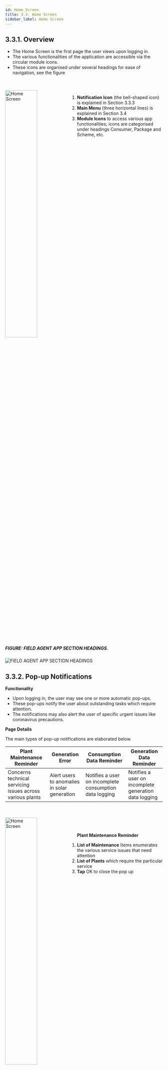 ```yaml
---
id: Home_Screen
title: 3.3. Home Screen
sidebar_label: Home Screen
---
```



## 3.3.1. Overview
* The Home Screen is the first page the user views upon logging in.
* The various functionalities of the application are accessible via the circular module icons.
* These icons are organised under several headings for ease of navigation, see the figure

<br clear="both"/>
<br clear="right"/>
<img align="left" src={useBaseUrl("img/scrnshts/3.3_1_HomeScreen.png")} alt="Home Screen" width="45%"/>

1.  **Notification Icon** (the bell-shaped icon) is explained in Section 3.3.3
2.  **Main Menu** (three horizontal lines) is explained in Section 3.4
3.  **Module Icons** to access various app functionalities; icons are categorised under headings Consumer, Package and Scheme, etc.

<br clear="both"/>


<!-- ![Home Screen](./assets/3.4_HomScreen.png)  -->

##### FIGURE: FIELD AGENT APP SECTION HEADINGS.
![FIELD AGENT APP SECTION HEADINGS](./assets/3.5_AppSecHeadings.svg)

## 3.3.2. Pop-up Notifications
**Functionality**
* Upon logging in, the user may see one or more automatic pop-ups.
* These pop-ups notify the user about outstanding tasks which require attention.
* The notifications may also alert the user of specific urgent issues like coronavirus precautions.

**Page Details** 

The main types of pop-up notifications are elaborated below.

| Plant Maintenance Reminder|Generation Error| Consumption Data Reminder| Generation Data Reminder|
|--|--|--|--|
|Concerns technical servicing issues across various plants| Alert users to anomalies in solar generation| Notifies a user on incomplete consumption data logging| Notifies a user on incomplete generation data logging|


<br clear="both"/>
<br clear="right"/>
<img align="left" src={useBaseUrl("img/scrnshts/3.3_2_PlantMaintenance.png")} alt="Home Screen" width="45%"/>
<br/><br/>

**Plant Maintenance Reminder**

1.  **List of Maintenance** Items enumerates the various service issues that need attention
2.  **List of Plants** which require the particular service
3.  **Tap** OK to close the pop up

<br clear="both"/>

<br clear="right"/>
<img align="left" src={useBaseUrl("img/scrnshts/3.3_3_GenerationError.png")} alt="Home Screen" width="45%"/>
<br/><br/><br></br>

**Generation Error**

1.  **List of Plants** itemises the specific solar arrays / MPPTs which are underperforming at various mini-grid plants
2.  **Tap** OK to close the pop up

<br clear="both"/>

<br clear="right"/>
<img align="left" src={useBaseUrl("img/scrnshts/3.3_4_GenerationDataReminder.png")} alt="Home Screen" width="45%"/>
<br/><br/>

**Generation Data Reminder**

1.  **List of Plants and Dates** for which generation data is missing
2.  **Tap** OK to close the pop up

<br clear="both"/>

<br clear="right"/>
<img align="left" src={useBaseUrl("img/scrnshts/3.3_5_ConsumptionDataReminder.png")} alt="Home Screen" width="45%"/>
<br/><br/><br></br>

**Consumption Data Reminder**

1.  **List of Plants and Dates** for which dispatch data is missing
2.  **Tap** OK to close the pop up

<br clear="both"/>


<!-- ![Plant Maintenance Reminder](./assets/3.6_PlantMaintenanceRemind.png)

![Generation Error](./assets/3.7_GenError.png) 

![Generation Data Reminder](./assets/3.8_GenDataRemind.png) 

![Consumption Data Reminder](./assets/3.9_ConsDataReminder.png) -->

## 3.3.3. Notifications Icon
**Functionality**
* Shows the number of active Customer Service Requests and Meter Release Requests.
* Tapping navigates to a detailed list of requests.
* This icon is present on most pages.

**Page Details**

<br clear="both"/>
<br clear="right"/>
<img align="left" src={useBaseUrl("img/scrnshts/3.3_6_NotificationIcon.png")} alt="Home Screen" width="45%"/>
<br/><br/><br></br>

1.  **Notification Icon**: shows the total number of pending requests; tapping the icon presents the following options
2.  **Customer Service Requests** redirects to the service request section when tapped (Section 3.5.7)
3.  **Meter Release Request** redirects to the Unreleased Meter Section when tapped (Section 3.8.3)

<br clear="both"/>

<!-- ![Page Details](./assets/3.10_PageDetails.png) -->


